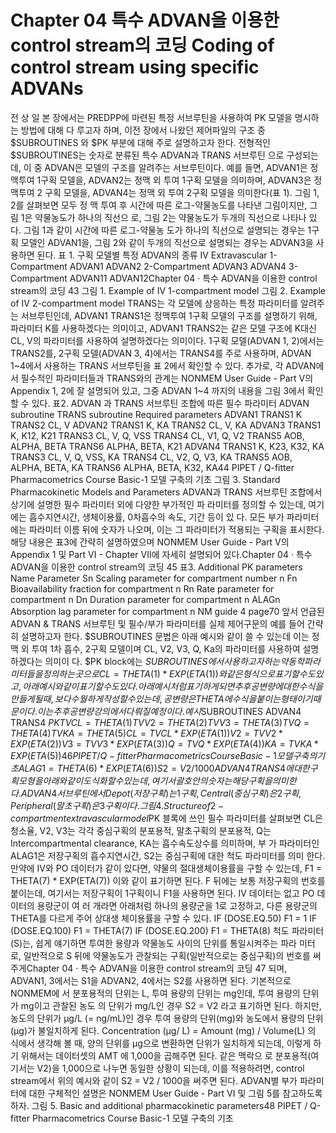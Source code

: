 # Chapter 04 특수 ADVAN을 이용한 control stream의 코딩 Coding of control stream using specific ADVANs
전 상 일
본 장에서는 PREDPP에 마련된 특정 서브루틴을 사용하여 PK 모델을 명시하는 방법에 대해 다
루고자 하며, 이전 장에서 나왔던 제어파일의 구조 중 $SUBROUTINES 와 $PK 부분에 대해 주로
설명하고자 한다. 전형적인 $SUBROUTINES는 숫자로 분류된 특수 ADVAN과 TRANS 서브루틴
으로 구성되는데, 이 중 ADVAN은 모델의 구조를 알려주는 서브루틴이다. 예를 들면, ADVAN1은
정맥투여 1구획 모델을, ADVAN2는 정맥 외 투여 1구획 모델을 의미하며, ADVAN3은 정맥투여 2
구획 모델을, ADVAN4는 정맥 외 투여 2구획 모델을 의미한다(표 1). 그림 1, 2를 살펴보면 모두 정
맥 투여 후 시간에 따른 로그-약물농도를 나타낸 그림이지만, 그림 1은 약물농도가 하나의 직선으
로, 그림 2는 약물농도가 두개의 직선으로 나타나 있다. 그림 1과 같이 시간에 따른 로그-약물농
도가 하나의 직선으로 설명되는 경우는 1구획 모델인 ADVAN1을, 그림 2와 같이 두개의 직선으로
설명되는 경우는 ADVAN3을 사용하면 된다.
표 1. 구획 모델별 특정 ADVAN의 종류
IV Extravascular
1-Compartment ADVAN1 ADVAN2
2-Compartment ADVAN3 ADVAN4
3-Compartment ADVAN11 ADVAN12Chapter 04 · 특수 ADVAN을 이용한 control stream의 코딩 43
그림 1. Example of IV 1-compartment model 그림 2. Example of IV 2-compartment model
TRANS는 각 모델에 상응하는 특정 파라미터를 알려주는 서브루틴인데, ADVAN1 TRANS1은
정맥투여 1구획 모델의 구조를 설명하기 위해, 파라미터 K를 사용하겠다는 의미이고, ADVAN1
TRANS2는 같은 모델 구조에 K대신 CL, V의 파라미터를 사용하여 설명하겠다는 의미이다. 1구획
모델(ADVAN 1, 2)에서는 TRANS2를, 2구획 모델(ADVAN 3, 4)에서는 TRANS4를 주로 사용하며,
ADVAN 1~4에서 사용하는 TRANS 서브루틴을 표 2에서 확인할 수 있다. 추가로, 각 ADVAN에서
필수적인 파라미터들과 TRANS와의 관계는 NONMEM User Guide - Part V의 Appendix 1, 2에
잘 설명되어 있고, 그중 ADVAN 1~4 까지의 내용을 그림 3에서 확인할 수 있다.
표2. ADVAN 과 TRANS 서브루틴 조합에 따른 필수 파라미터
ADVAN
subroutine
TRANS
subroutine
Required
parameters
ADVAN1
TRANS1 K
TRANS2 CL, V
ADVAN2
TRANS1 K, KA
TRANS2 CL, V, KA
ADVAN3
TRANS1 K, K12, K21
TRANS3 CL, V, Q, VSS
TRANS4 CL, V1, Q, V2
TRANS5 AOB, ALPHA, BETA
TRANS6 ALPHA, BETA, K21
ADVAN4
TRANS1 K, K23, K32, KA
TRANS3 CL, V, Q, VSS, KA
TRANS4 CL, V2, Q, V3, KA
TRANS5 AOB, ALPHA, BETA, KA
TRANS6 ALPHA, BETA, K32, KA44 PIPET / Q-fitter Pharmacometrics Course Basic-1 모델 구축의 기초
그림 3. Standard Pharmacokinetic Models and Parameters
ADVAN과 TRANS 서브루틴 조합에서 상기에 설명한 필수 파라미터 외에 다양한 부가적인 파
라미터를 정의할 수 있는데, 여기에는 흡수지연시간, 생체이용률, 0차흡수의 속도, 기간 등이 있
다. 모든 부가 파라미터에는 파라미터 이름 뒤에 숫자가 나오며, 이는 그 파라미터가 적용되는
구획을 표시한다. 해당 내용은 표3에 간략히 설명하였으며 NONMEM User Guide - Part V의
Appendix 1 및 Part VI - Chapter VII에 자세히 설명되어 있다.Chapter 04 · 특수 ADVAN을 이용한 control stream의 코딩 45
표3. Additional PK parameters
Name Parameter
Sn Scaling parameter for compartment number n
Fn Bioavailability fraction for compartment n
Rn Rate parameter for compartment n
Dn Duration parameter for compartment n
ALAGn Absorption lag parameter for compartment n
NM guide 4 page70
앞서 언급된 ADVAN & TRANS 서브루틴 및 필수/부가 파라미터를 실제 제어구문의 예를 들어
간략히 설명하고자 한다. $SUBROUTINES 문법은 아래 예시와 같이 쓸 수 있는데 이는 정맥 외
투여 1차 흡수, 2구획 모델이며 CL, V2, V3, Q, Ka의 파라미터를 사용하여 설명하겠다는 의미이
다. $PK block에는 $SUBROUTINES에서 사용하고자 하는 약동학 파라미터들을 정의하는 곳으
로 CL = THETA(1) * EXP(ETA(1)) 와 같은 형식으로 표기할 수도 있고, 아래 예시와 같이 표기할
수도 있다. 아래 예시처럼 표기하게 되면 추후 공변량에 대한 수식을 만들게 될 때, 보다 수월하게
작성할 수 있는데, 공변량은 THETA에 수식을 붙이는 형태이기 때문이다. 이는 추후 공변량 강의
에서 다뤄질 예정이다.
예시
$SUBROUTINES ADVAN4 TRANS4
$PK
TVCL = THETA(1)
TVV2 = THETA(2)
TVV3 = THETA(3)
TVQ = THETA(4)
TVKA = THETA(5)
CL = TVCL * EXP(ETA(1))
V2 = TVV2 * EXP(ETA(2))
V3 = TVV3 * EXP(ETA(3))
Q = TVQ * EXP(ETA(4))
KA = TVKA * EXP(ETA(5))46 PIPET / Q-fitter Pharmacometrics Course Basic-1 모델 구축의 기초
ALAG1 = THETA(6) * EXP(ETA(6))
S2 = V2 / 1000
ADVAN4 TRANS4에 대한 구획모형을 아래와 같이 도식화 할 수 있는데, 여기서 괄호 안의 숫
자는 해당 구획을 의미한다. ADVAN4 서브루틴에서 Depot(저장구획)는 1구획, Central(중심구획)
은 2구획, Peripheral(말초구획)은 3구획이다.
그림 4. Structure of 2-compartment extravascular model
$PK 블록에 쓰인 필수 파라미터를 살펴보면 CL은 청소율, V2, V3는 각각 중심구획의 분포용적,
말초구획의 분포용적, Q는 Intercompartmental clearance, KA는 흡수속도상수를 의미하며, 부
가 파라미터인 ALAG1은 저장구획의 흡수지연시간, S2는 중심구획에 대한 척도 파라미터를 의미
한다.
만약에 IV와 PO 데이터가 같이 있다면, 약물의 절대생체이용률을 구할 수 있는데, F1 =
THETA(7) * EXP(ETA(7)) 이와 같이 표기하면 된다. F 뒤에는 보통 저장구획의 번호를 붙이는데,
여기서는 저장구획이 1구획이니 F1을 사용하면 된다. IV 데이터는 없고 PO 데이터의 용량군이 여
러 개라면 아래처럼 하나의 용량군을 1로 고정하고, 다른 용량군의 THETA를 다르게 주어 상대생
체이용률을 구할 수 있다.
IF (DOSE.EQ.50) F1 = 1
IF (DOSE.EQ.100) F1 = THETA(7)
IF (DOSE.EQ.200) F1 = THETA(8)
척도 파라미터(S)는, 쉽게 얘기하면 투여한 용량과 약물농도 사이의 단위를 통일시켜주는 파라
미터로, 일반적으로 S 뒤에 약물농도가 관찰되는 구획(일반적으로는 중심구획)의 번호를 써주게Chapter 04 · 특수 ADVAN을 이용한 control stream의 코딩 47
되며, ADVAN1, 3에서는 S1을 ADVAN2, 4에서는 S2를 사용하면 된다. 기본적으로 NONMEM에
서 분포용적의 단위는 L, 투여 용량의 단위는 mg인데, 투여 용량의 단위가 mg이고 관찰된 농도
의 단위가 mg/L인 경우 S2 = V2 라고 표기하면 된다. 하지만, 농도의 단위가 μg/L (= ng/mL)인
경우 투여 용량의 단위(mg)와 농도에서 용량의 단위(μg)가 불일치하게 된다. Concentration (μg/
L) = Amount (mg) / Volume(L) 의 식에서 생각해 볼 때, 양의 단위를 μg으로 변환하면 단위가
일치하게 되는데, 이렇게 하기 위해서는 데이터셋의 AMT 에 1,000을 곱해주면 된다. 같은 맥락으
로 분포용적(여기서는 V2)을 1,000으로 나누면 동일한 상황이 되는데, 이를 적용하려면, control
stream에서 위의 예시와 같이 S2 = V2 / 1000을 써주면 된다. ADVAN별 부가 파라미터에 대한
구체적인 설명은 NONMEM User Guide - Part VI 및 그림 5를 참고하도록 하자.
그림 5. Basic and additional pharmacokinetic parameters48 PIPET / Q-fitter Pharmacometrics Course Basic-1 모델 구축의 기초


